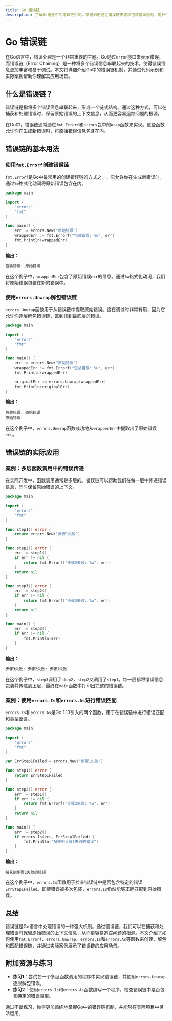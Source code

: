 ```yaml
---
title: Go 错误链
description: 了解Go语言中的错误链机制，掌握如何通过错误链传递和包装错误信息，提升代码的可读性和调试效率。
---
```


# Go 错误链

在Go语言中，错误处理是一个非常重要的主题。Go通过`error`接口来表示错误，而错误链（Error Chaining）是一种将多个错误信息串联起来的技术，使得错误信息更加丰富和易于调试。本文将详细介绍Go中的错误链机制，并通过代码示例和实际案例帮助你理解其应用场景。

## 什么是错误链？

错误链是指将多个错误信息串联起来，形成一个链式结构。通过这种方式，可以在捕获和处理错误时，保留原始错误的上下文信息，从而更容易追踪问题的根源。

在Go中，错误链通常通过`fmt.Errorf`和`errors`包中的`Wrap`函数来实现。这些函数允许你在生成新错误时，将原始错误信息包含在内。

## 错误链的基本用法

### 使用`fmt.Errorf`创建错误链

`fmt.Errorf`是Go中最常用的创建错误链的方式之一。它允许你在生成新错误时，通过`%w`格式化动词将原始错误包含在内。

```go
package main

import (
    "errors"
    "fmt"
)

func main() {
    err := errors.New("原始错误")
    wrappedErr := fmt.Errorf("包装错误: %w", err)
    fmt.Println(wrappedErr)
}
```

**输出：**
```
包装错误: 原始错误
```

在这个例子中，`wrappedErr`包含了原始错误`err`的信息。通过`%w`格式化动词，我们将原始错误包装在新的错误中。

### 使用`errors.Unwrap`解包错误链

`errors.Unwrap`函数用于从错误链中提取原始错误。这在调试时非常有用，因为它允许你逐层解包错误链，直到找到最底层的错误。

```go
package main

import (
    "errors"
    "fmt"
)

func main() {
    err := errors.New("原始错误")
    wrappedErr := fmt.Errorf("包装错误: %w", err)
    fmt.Println(wrappedErr)

    originalErr := errors.Unwrap(wrappedErr)
    fmt.Println(originalErr)
}
```

**输出：**
```
包装错误: 原始错误
原始错误
```

在这个例子中，`errors.Unwrap`函数成功地从`wrappedErr`中提取出了原始错误`err`。

## 错误链的实际应用

### 案例：多层函数调用中的错误传递

在实际开发中，函数调用通常是多层的。错误链可以帮助我们在每一层中传递错误信息，同时保留原始错误的上下文。

```go
package main

import (
    "errors"
    "fmt"
)

func step1() error {
    return errors.New("步骤1失败")
}

func step2() error {
    err := step1()
    if err != nil {
        return fmt.Errorf("步骤2失败: %w", err)
    }
    return nil
}

func step3() error {
    err := step2()
    if err != nil {
        return fmt.Errorf("步骤3失败: %w", err)
    }
    return nil
}

func main() {
    err := step3()
    if err != nil {
        fmt.Println(err)
    }
}
```

**输出：**
```
步骤3失败: 步骤2失败: 步骤1失败
```

在这个例子中，`step3`调用了`step2`，`step2`又调用了`step1`。每一层都将错误信息包装并传递到上层，最终在`main`函数中打印出完整的错误链。

### 案例：使用`errors.Is`和`errors.As`进行错误匹配

`errors.Is`和`errors.As`是Go 1.13引入的两个函数，用于在错误链中进行错误匹配和类型断言。

```go
package main

import (
    "errors"
    "fmt"
)

var ErrStep1Failed = errors.New("步骤1失败")

func step1() error {
    return ErrStep1Failed
}

func step2() error {
    err := step1()
    if err != nil {
        return fmt.Errorf("步骤2失败: %w", err)
    }
    return nil
}

func main() {
    err := step2()
    if errors.Is(err, ErrStep1Failed) {
        fmt.Println("捕获到步骤1失败的错误")
    }
}
```

**输出：**
```
捕获到步骤1失败的错误
```

在这个例子中，`errors.Is`函数用于检查错误链中是否包含特定的错误`ErrStep1Failed`。即使错误被多次包装，`errors.Is`仍然能够正确匹配到原始错误。

## 总结

错误链是Go语言中处理错误的一种强大机制。通过错误链，我们可以在捕获和处理错误时保留原始错误的上下文信息，从而更容易追踪问题的根源。本文介绍了如何使用`fmt.Errorf`、`errors.Unwrap`、`errors.Is`和`errors.As`等函数来创建、解包和匹配错误链，并通过实际案例展示了错误链的应用场景。

## 附加资源与练习

- **练习1**：尝试在一个多层函数调用的程序中实现错误链，并使用`errors.Unwrap`逐层解包错误。
- **练习2**：使用`errors.Is`和`errors.As`函数编写一个程序，检查错误链中是否包含特定的错误类型。

通过不断练习，你将更加熟练地掌握Go中的错误链机制，并能够在实际项目中灵活运用。